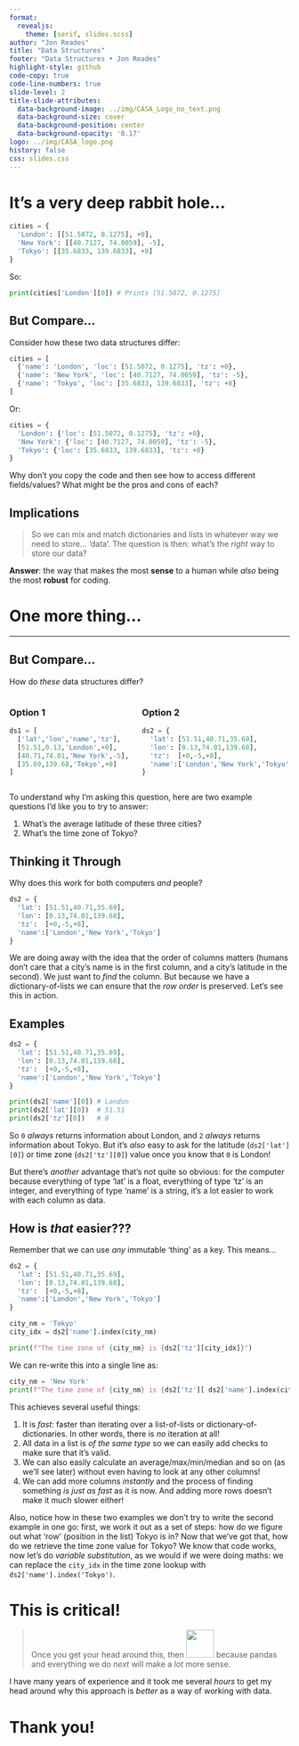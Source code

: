 ```yaml
---
format:
  revealjs:
    theme: [serif, slides.scss]
author: "Jon Reades"
title: "Data Structures"
footer: "Data Structures • Jon Reades"
highlight-style: github
code-copy: true
code-line-numbers: true
slide-level: 2
title-slide-attributes:
  data-background-image: ../img/CASA_Logo_no_text.png
  data-background-size: cover
  data-background-position: center
  data-background-opacity: '0.17'
logo: ../img/CASA_logo.png
history: false
css: slides.css
---
```


# It's a very deep rabbit hole...

```python
cities = {
  'London': [[51.5072, 0.1275], +0], 
  'New York': [[40.7127, 74.0059], -5], 
  'Tokyo': [[35.6833, 139.6833], +8]
}
```
So:
```python
print(cities['London'][0]) # Prints [51.5072, 0.1275]
```

## But Compare... {.smaller}

Consider how these two data structures differ:
```python
cities = [
  {'name': 'London', 'loc': [51.5072, 0.1275], 'tz': +0}, 
  {'name': 'New York', 'loc': [40.7127, 74.0059], 'tz': -5}, 
  {'name': 'Tokyo', 'loc': [35.6833, 139.6833], 'tz': +8}
]
```
Or:
```python
cities = {
  'London': {'loc': [51.5072, 0.1275], 'tz': +0}, 
  'New York': {'loc': [40.7127, 74.0059], 'tz': -5}, 
  'Tokyo': {'loc': [35.6833, 139.6833], 'tz': +8}
}
```
::: {.notes}
Why don't you copy the code and then see how to access different fields/values? What might be the pros and cons of each? 
:::

## Implications

> So we can mix and match dictionaries and lists in whatever way we need to store... 'data'. The question is then: what's the *right* way to store our data?

::: {.notes}

**Answer**: the way that makes the most **sense** to a human while *also* being the most **robust** for coding.

:::

# One more thing...

---

## But Compare... {.smaller}

How do *these* data structures differ?

:::: {.columns}
::: {.column width="45%"}
### Option 1

```python
ds1 = [
  ['lat','lon','name','tz'],
  [51.51,0.13,'London',+0],
  [40.71,74.01,'New York',-5],
  [35.69,139.68,'Tokyo',+8]
]
```

:::
::: {.column width="55%"}
### Option 2
```python
ds2 = {
  'lat': [51.51,40.71,35.69],
  'lon': [0.13,74.01,139.68],
  'tz':  [+0,-5,+8],
  'name':['London','New York','Tokyo']
}
```
:::
::::

::: {.notes}
To understand why I'm asking this question, here are two example questions I'd like you to try to answer:

1. What's the average latitude of these three cities?
2. What's the time zone of Tokyo?
:::

## Thinking it Through {.smaller}

Why does this work for both computers _and_ people?
```python
ds2 = {
  'lat': [51.51,40.71,35.69],
  'lon': [0.13,74.01,139.68],
  'tz':  [+0,-5,+8],
  'name':['London','New York','Tokyo']
}
```

::: {.notes}

We are doing away with the idea that the order of columns matters (humans don't care that a city's name is in the first column, and a city's latitude in the second). We just want to _find_ the column. But because we have a dictionary-of-lists we can ensure that the _row order_ is preserved. Let's see this in action.

:::

## Examples {.smaller}
```python
ds2 = {
  'lat': [51.51,40.71,35.69],
  'lon': [0.13,74.01,139.68],
  'tz':  [+0,-5,+8],
  'name':['London','New York','Tokyo']
}

print(ds2['name'][0]) # London
print(ds2['lat'][0])  # 51.51
print(ds2['tz'][0])   # 0
```

So `0` *always* returns information about London, and `2` *always* returns information about Tokyo. But it's *also* easy to ask for the latitude (`ds2['lat'][0]`) or time zone (`ds2['tz'][0]`) value once you know that `0` is London!

::: {.notes}

But there's *another* advantage that's not quite so obvious: for the computer because everything of type 'lat' is a float, everything of type 'tz' is an integer, and everything of type 'name' is a string, it's a lot easier to work with each column as data.

:::

## How is _that_ easier??? {.smaller}

Remember that we can use _any_ immutable 'thing' as a key. This means...
```python
ds2 = {
  'lat': [51.51,40.71,35.69],
  'lon': [0.13,74.01,139.68],
  'tz':  [+0,-5,+8],
  'name':['London','New York','Tokyo']
}

city_nm = 'Tokyo'
city_idx = ds2['name'].index(city_nm)

print(f"The time zone of {city_nm} is {ds2['tz'][city_idx]}")
```
We can re-write this into a single line as:
```python
city_nm = 'New York'
print(f"The time zone of {city_nm} is {ds2['tz'][ ds2['name'].index(city_nm)]}")
```

::: {.notes}

This achieves several useful things:

1. It is _fast_: faster than iterating over a list-of-lists or dictionary-of-dictionaries. In other words, there is *no* iteration at all!
2. All data in a list is _of the same type_ so we can easily add checks to make sure that it's valid. 
3. We can also easily calculate an average/max/min/median and so on (as we'll see later) without even having to look at any other columns!
4. We can add more columns *instantly* and the process of finding something _is just as fast_ as it is now. And adding more rows doesn't make it much slower either!

Also, notice how in these two examples we don't try to write the second example in one go: first, we work it out as a set of steps: how do we figure out what 'row' (position in the list) Tokyo is in? Now that we've got that, how do we retrieve the time zone value for Tokyo? We know that code works, now let's do _variable substitution_, as we would if we were doing maths: we can replace the `city_idx` in the time zone lookup with `ds2['name'].index('Tokyo')`.

:::

# This is critical! 

> Once you get your head around this, then ![](https://emojipedia-us.s3.dualstack.us-west-1.amazonaws.com/thumbs/120/microsoft/209/shocked-face-with-exploding-head_1f92f.png){height="50"} because pandas and everything we do *next* will make a *lot* more sense.

::: {.notes}

I have many years of experience and it took me several _hours_ to get my head around why this approach is _better_ as a way of working with data.

:::

# Thank you!
